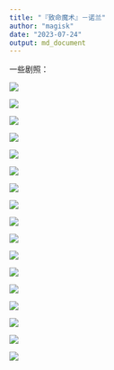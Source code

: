 ```yaml
---
title: "『致命魔术』－诺兰"
author: "magisk"
date: "2023-07-24"
output: md_document
---
```


<!--more-->

一些剧照：

![](/images/致命魔术－诺兰/屏幕截图%202023-07-24%20153110.png)

![](/images/致命魔术－诺兰/屏幕截图%202023-07-24%20174420.png)

![](/images/致命魔术－诺兰/屏幕截图%202023-07-24%20180147.png)

![](/images/致命魔术－诺兰/屏幕截图%202023-07-24%20180213.png)

![](/images/致命魔术－诺兰/屏幕截图%202023-07-24%20182154.png)

![](/images/致命魔术－诺兰/屏幕截图%202023-07-24%20182723.png)

![](/images/致命魔术－诺兰/屏幕截图%202023-07-24%20184127.png)

![](/images/致命魔术－诺兰/屏幕截图%202023-07-24%20184140.png)

![](/images/致命魔术－诺兰/屏幕截图%202023-07-24%20184310.png)

![](/images/致命魔术－诺兰/屏幕截图%202023-07-24%20192257.png)

![](/images/致命魔术－诺兰/屏幕截图%202023-07-24%20192507.png)

![](/images/致命魔术－诺兰/屏幕截图%202023-07-24%20194004.png)

![](/images/致命魔术－诺兰/屏幕截图%202023-07-24%20194029.png)

![](/images/致命魔术－诺兰/屏幕截图%202023-07-24%20200502.png)

![](/images/致命魔术－诺兰/屏幕截图%202023-07-24%20200804.png)

![](/images/致命魔术－诺兰/屏幕截图%202023-07-24%20200936.png)

![](/images/致命魔术－诺兰/屏幕截图%202023-07-24%20200959.png)
